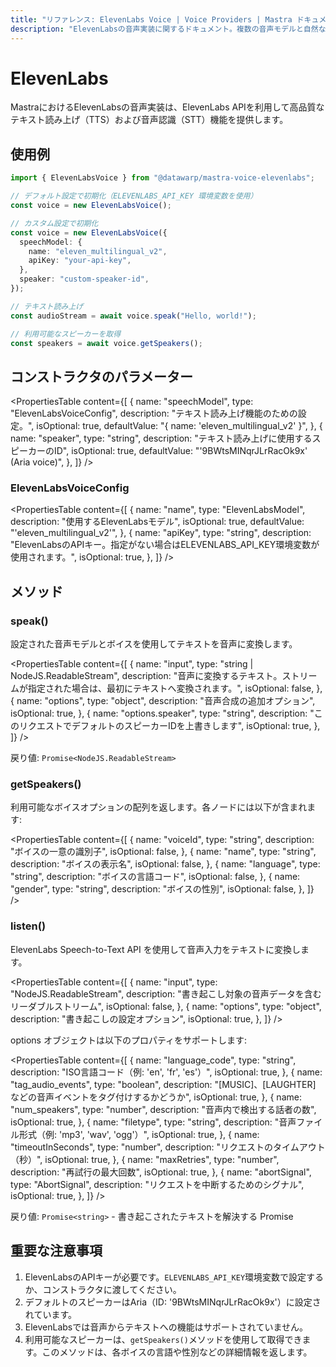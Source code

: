 ```yaml
---
title: "リファレンス: ElevenLabs Voice | Voice Providers | Mastra ドキュメント"
description: "ElevenLabsの音声実装に関するドキュメント。複数の音声モデルと自然な音声合成による高品質なテキスト読み上げ機能を提供します。"
---
```


# ElevenLabs

MastraにおけるElevenLabsの音声実装は、ElevenLabs APIを利用して高品質なテキスト読み上げ（TTS）および音声認識（STT）機能を提供します。

## 使用例

```typescript
import { ElevenLabsVoice } from "@datawarp/mastra-voice-elevenlabs";

// デフォルト設定で初期化（ELEVENLABS_API_KEY 環境変数を使用）
const voice = new ElevenLabsVoice();

// カスタム設定で初期化
const voice = new ElevenLabsVoice({
  speechModel: {
    name: "eleven_multilingual_v2",
    apiKey: "your-api-key",
  },
  speaker: "custom-speaker-id",
});

// テキスト読み上げ
const audioStream = await voice.speak("Hello, world!");

// 利用可能なスピーカーを取得
const speakers = await voice.getSpeakers();
```

## コンストラクタのパラメーター

<PropertiesTable
  content={[
    {
      name: "speechModel",
      type: "ElevenLabsVoiceConfig",
      description: "テキスト読み上げ機能のための設定。",
      isOptional: true,
      defaultValue: "{ name: 'eleven_multilingual_v2' }",
    },
    {
      name: "speaker",
      type: "string",
      description: "テキスト読み上げに使用するスピーカーのID",
      isOptional: true,
      defaultValue: "'9BWtsMINqrJLrRacOk9x' (Aria voice)",
    },
  ]}
/>

### ElevenLabsVoiceConfig

<PropertiesTable
  content={[
    {
      name: "name",
      type: "ElevenLabsModel",
      description: "使用するElevenLabsモデル",
      isOptional: true,
      defaultValue: "'eleven_multilingual_v2'",
    },
    {
      name: "apiKey",
      type: "string",
      description:
        "ElevenLabsのAPIキー。指定がない場合はELEVENLABS_API_KEY環境変数が使用されます。",
      isOptional: true,
    },
  ]}
/>

## メソッド

### speak()

設定された音声モデルとボイスを使用してテキストを音声に変換します。

<PropertiesTable
  content={[
    {
      name: "input",
      type: "string | NodeJS.ReadableStream",
      description:
        "音声に変換するテキスト。ストリームが指定された場合は、最初にテキストへ変換されます。",
      isOptional: false,
    },
    {
      name: "options",
      type: "object",
      description: "音声合成の追加オプション",
      isOptional: true,
    },
    {
      name: "options.speaker",
      type: "string",
      description: "このリクエストでデフォルトのスピーカーIDを上書きします",
      isOptional: true,
    },
  ]}
/>

戻り値: `Promise<NodeJS.ReadableStream>`

### getSpeakers()

利用可能なボイスオプションの配列を返します。各ノードには以下が含まれます:

<PropertiesTable
  content={[
    {
      name: "voiceId",
      type: "string",
      description: "ボイスの一意の識別子",
      isOptional: false,
    },
    {
      name: "name",
      type: "string",
      description: "ボイスの表示名",
      isOptional: false,
    },
    {
      name: "language",
      type: "string",
      description: "ボイスの言語コード",
      isOptional: false,
    },
    {
      name: "gender",
      type: "string",
      description: "ボイスの性別",
      isOptional: false,
    },
  ]}
/>

### listen()

ElevenLabs Speech-to-Text API を使用して音声入力をテキストに変換します。

<PropertiesTable
  content={[
    {
      name: "input",
      type: "NodeJS.ReadableStream",
      description: "書き起こし対象の音声データを含むリーダブルストリーム",
      isOptional: false,
    },
    {
      name: "options",
      type: "object",
      description: "書き起こしの設定オプション",
      isOptional: true,
    },
  ]}
/>

options オブジェクトは以下のプロパティをサポートします:

<PropertiesTable
  content={[
    {
      name: "language_code",
      type: "string",
      description: "ISO言語コード（例: 'en', 'fr', 'es'）",
      isOptional: true,
    },
    {
      name: "tag_audio_events",
      type: "boolean",
      description:
        "[MUSIC]、[LAUGHTER] などの音声イベントをタグ付けするかどうか",
      isOptional: true,
    },
    {
      name: "num_speakers",
      type: "number",
      description: "音声内で検出する話者の数",
      isOptional: true,
    },
    {
      name: "filetype",
      type: "string",
      description: "音声ファイル形式（例: 'mp3', 'wav', 'ogg'）",
      isOptional: true,
    },
    {
      name: "timeoutInSeconds",
      type: "number",
      description: "リクエストのタイムアウト（秒）",
      isOptional: true,
    },
    {
      name: "maxRetries",
      type: "number",
      description: "再試行の最大回数",
      isOptional: true,
    },
    {
      name: "abortSignal",
      type: "AbortSignal",
      description: "リクエストを中断するためのシグナル",
      isOptional: true,
    },
  ]}
/>

戻り値: `Promise<string>` - 書き起こされたテキストを解決する Promise

## 重要な注意事項

1. ElevenLabsのAPIキーが必要です。`ELEVENLABS_API_KEY`環境変数で設定するか、コンストラクタに渡してください。
2. デフォルトのスピーカーはAria（ID: '9BWtsMINqrJLrRacOk9x'）に設定されています。
3. ElevenLabsでは音声からテキストへの機能はサポートされていません。
4. 利用可能なスピーカーは、`getSpeakers()`メソッドを使用して取得できます。このメソッドは、各ボイスの言語や性別などの詳細情報を返します。
